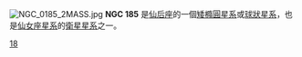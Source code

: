 {{NGCInfoBox|NGCID=NGC 185|發現者=弗里德里希·威廉·赫歇爾|發現日期=1787年11月30日|其他編號=UGC 396, MCG 8-2-10,ZWG 550.9|曆元=J2000.0|赤經=38分57.6秒|赤緯=48°20'14"|星座=仙后座|星體=矮橢圓星系|星等=9.3|表面亮度=|藍等=10.3}}
[[File:NGC_0185_2MASS.jpg|thumb]]
'''NGC 185''' 是[[仙后座|仙后座]]的一個[[矮橢圓星系|矮橢圓星系]]或[[球狀星系|球狀星系]]，也是[[仙女座星系|仙女座星系]]的[[衛星星系|衛星星系]]之一。

{{NGCReference|185}}
{{本星系群}}
{{模板:科德韦尔天体}}
[[Category:科德韦尔天体|18]]